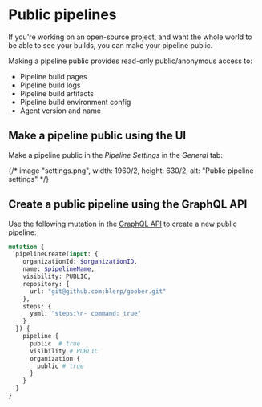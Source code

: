 # Public pipelines

If you're working on an open-source project, and want the whole world to be able to see your builds, you can make your pipeline public.


Making a pipeline public provides read-only public/anonymous access to:

- Pipeline build pages
- Pipeline build logs
- Pipeline build artifacts
- Pipeline build environment config
- Agent version and name

## Make a pipeline public using the UI

Make a pipeline public in the _Pipeline Settings_ in the _General_ tab:

{/* image "settings.png", width: 1960/2, height: 630/2, alt: "Public pipeline settings" */}

## Create a public pipeline using the GraphQL API

Use the following mutation in the [GraphQL API](/docs/apis/graphql-api) to create a new public pipeline:

```graphql
mutation {
  pipelineCreate(input: {
    organizationId: $organizationID,
    name: $pipelineName,
    visibility: PUBLIC,
    repository: {
      url: "git@github.com:blerp/goober.git"
    },
    steps: {
      yaml: "steps:\n- command: true"
    }
  }) {
    pipeline {
      public  # true
      visibility # PUBLIC
      organization {
        public # true
      }
    }
  }
}
```
